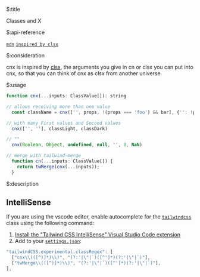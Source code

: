 $:title

Classes and X


$:api-reference

[`mdn`](https://developer.mozilla.org/en-US/docs/Web/API/Element/classList#examples)
[`inspired by clsx`](https://www.npmjs.com/package/clsx)


$:consideration

cnx is inspired by [clsx](https://www.npmjs.com/package/clsx), the arguments you give in cn or clsx you can put into cnx, so that you can think of cnx as clsx from another universe.


$:usage

```js showLineNumbers{number}
function cnx(...inputs: ClassValue[]): string

// allows receiving more than one value
  const className = cnx(['', props, !(props === 'foo') && bar], {'': !props}, '');

// with many First values ​​and Second values
  cnx(['', ''], classLight, classDark)

// ""
  cnx(Boolean, Object, undefined, null, '', 0, NaN)

// merge with tailwind-merge
  function cn(...inputs: ClassValue[]) {
    return twMerge(cnx(...inputs));
  }
```

$:description

## IntelliSense

If you are using the vscode editor, enable autocomplete for the [`tailwindcss`](https://tailwindcss.com/docs/editor-setup#intelli-sense-for-vs-code) class using the following command:

1. [Install the "Tailwind CSS IntelliSense" Visual Studio Code extension](https://marketplace.visualstudio.com/items?itemName=bradlc.vscode-tailwindcss)
2. Add to your [`settings.json`](https://code.visualstudio.com/docs/getstarted/settings):

```js
"tailwindCSS.experimental.classRegex": [
  ["cnx\\(([^)]*)\\)", "(?:'|\"|`)([^']*)(?:'|\"|`)"],
  ["twMerge\\(([^)]*)\\)", "(?:'|\"|`)([^']*)(?:'|\"|`)"],
],
```
